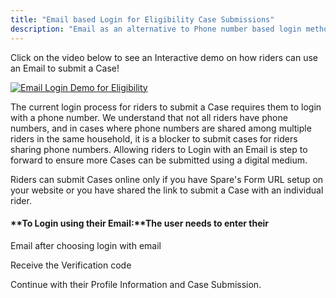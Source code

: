 ```yaml
---
title: "Email based Login for Eligibility Case Submissions"
description: "Email as an alternative to Phone number based login method for riders to submit an Eligibility Case"
---
```


Click on the video below to see an Interactive demo on how riders can use an Email to submit a Case!

[![Email Login Demo for Eligibility](/images/spare-eligibility/additional-features/email-login-demo.gif)](https://app.supademo.com/demo/cm0oband80046115arz3i0jxd)

The current login process for riders to submit a Case requires them to login with a phone number. We understand that not all riders have phone numbers, and in cases where phone numbers are shared among multiple riders in the same household, it is a blocker to submit cases for riders sharing phone numbers. Allowing riders to Login with an Email is step to forward to ensure more Cases can be submitted using a digital medium.

Riders can submit Cases online only if you have Spare's Form URL setup on your website or you have shared the link to submit a Case with an individual rider.

#### **To Login using their Email:**The user needs to enter their 

Email after choosing login with email

Receive the Verification code

Continue with their Profile Information and Case Submission.
